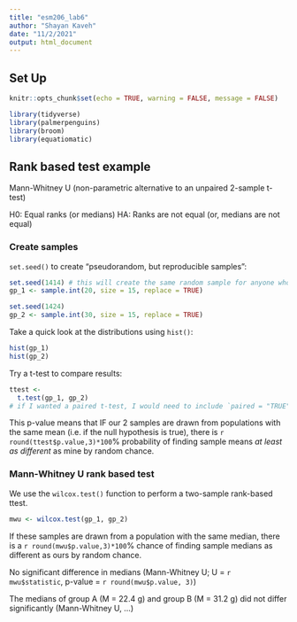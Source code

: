```yaml
---
title: "esm206_lab6"
author: "Shayan Kaveh"
date: "11/2/2021"
output: html_document
---
```


## Set Up

```r
knitr::opts_chunk$set(echo = TRUE, warning = FALSE, message = FALSE)

library(tidyverse)
library(palmerpenguins)
library(broom)
library(equatiomatic)
```

## Rank based test example

Mann-Whitney U (non-parametric alternative to an unpaired 2-sample t-test)

H0: Equal ranks (or medians) HA: Ranks are not equal (or, medians are not equal)

### Create samples

`set.seed()` to create "pseudorandom, but reproducible samples":

```r
set.seed(1414) # this will create the same random sample for anyone who uses this same seed
gp_1 <- sample.int(20, size = 15, replace = TRUE)

set.seed(1424)
gp_2 <- sample.int(30, size = 15, replace = TRUE)
```

Take a quick look at the distributions using `hist()`:

```r
hist(gp_1)
hist(gp_2)
```

Try a t-test to compare results:

```r
ttest <- 
  t.test(gp_1, gp_2) 
# if I wanted a paired t-test, I would need to include `paired = "TRUE"` within the t.test() function
```

This p-value means that IF our 2 samples are drawn from populations with the same mean (i.e. if the null hypothesis is true), there is `r round(ttest$p.value,3)*100`% probability of finding sample means *at least as different* as mine by random chance.

### Mann-Whitney U rank based test

We use the `wilcox.test()` function to perform a two-sample rank-based ttest.

```r
mwu <- wilcox.test(gp_1, gp_2)
```

If these samples are drawn from a population with the same median, there is a `r round(mwu$p.value,3)*100`% chance of finding sample medians as different as ours by random chance.

No significant difference in medians (Mann-Whitney U; U = `r mwu$statistic`, p-value = `r round(mwu$p.value, 3)`)

The medians of group A (M = 22.4 g) and group B (M = 31.2 g) did not differ significantly (Mann-Whitney U, ...)

